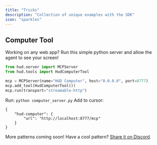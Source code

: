 ```yaml
---
title: "Tricks"
description: "Collection of unique examples with the SDK"
icon: "sparkles"
---
```


## Computer Tool

Working on any web app? Run this simple python server and allow the agent to see your screen!

```python
from hud.server import MCPServer
from hud.tools import HudComputerTool

mcp = MCPServer(name="HUD Computer", host="0.0.0.0", port=8777)
mcp.add_tool(HudComputerTool())
mcp.run(transport="streamable-http")
```

Run: `python computer_server.py`
Add to cursor:
```
{
    "hud-computer": {
        "url": "http://localhost:8777/mcp"
    }
}
```

More patterns coming soon! Have a cool pattern? [Share it on Discord](https://discord.gg/wkjtmHYYjm).
